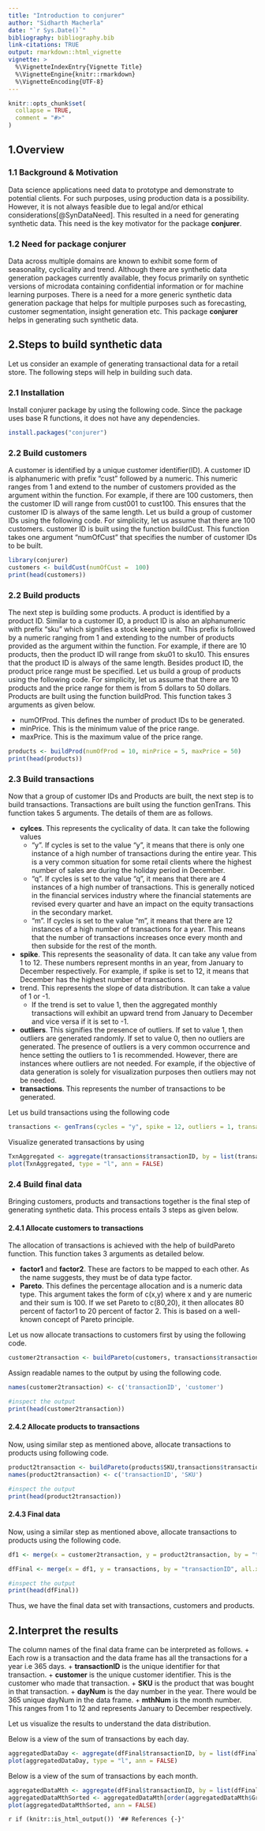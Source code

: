 ```yaml
---
title: "Introduction to conjurer"
author: "Sidharth Macherla"
date: "`r Sys.Date()`"
bibliography: bibliography.bib
link-citations: TRUE
output: rmarkdown::html_vignette
vignette: >
  %\VignetteIndexEntry{Vignette Title}
  %\VignetteEngine{knitr::rmarkdown}
  %\VignetteEncoding{UTF-8}
---
```


```r
knitr::opts_chunk$set(
  collapse = TRUE,
  comment = "#>"
)
```

## 1.Overview
### 1.1 Background & Motivation
Data science applications need data to prototype and demonstrate to potential clients. For such purposes, using production data is a possibility. However, it is not always feasible due to legal and/or ethical considerations[@SynDataNeed]. This resulted in a need for generating synthetic data. This need is the key motivator for the package **conjurer**.

### 1.2 Need for package conjurer
Data across multiple domains are known to exhibit some form of seasonality, cyclicality and trend. Although there are synthetic data generation packages currently available, they focus primarily on synthetic versions of microdata containing confidential information or for machine learning purposes. There is a need for a more generic synthetic data generation package that helps for multiple purposes such as forecasting, customer segmentation, insight generation etc. This package **conjurer** helps in generating such synthetic data.

## 2.Steps to build synthetic data
Let us consider an example of generating transactional data for a retail store. The following steps will help in building such data.

### 2.1 Installation
Install conjurer package by using the following code. Since the package uses base R functions, it does not have any dependencies.
```r
install.packages("conjurer")
```

### 2.2 Build customers
A customer is identified by a unique customer identifier(ID). A customer ID is alphanumeric with prefix "cust" followed by a numeric. This numeric ranges from 1 and extend to the number of customers provided as the argument within the function. For example, if there are 100 customers, then the customer ID will range from cust001 to cust100. This ensures that the customer ID is always of the same length.
  Let us build a group of customer IDs using the following code. For simplicity, let us assume that there are 100 customers. customer ID is built using the function buildCust. This function takes one argument "numOfCust" that specifies the number of customer IDs to be built.
```r
library(conjurer)
customers <- buildCust(numOfCust =  100)
print(head(customers))
```

### 2.2 Build products
The next step is building some products. A product is identified by a product ID. Similar to a customer ID, a product ID is also an alphanumeric with prefix "sku" which signifies a stock keeping unit. This prefix is followed by a numeric ranging from 1 and extending to the number of products provided as the argument within the function. For example, if there are 10 products, then the product ID will range from sku01 to sku10. This ensures that the product ID is always of the same length.
  Besides product ID, the product price range must be specified. Let us build a group of products using the following code. For simplicity, let us assume that there are 10 products and the price range for them is from 5 dollars to 50 dollars. Products are built using the function buildProd. This function takes 3 arguments as given below.
  
  + numOfProd. This defines the number of product IDs to be generated.
  + minPrice. This is the minimum value of the price range.
  + maxPrice. This is the maximum value of the price range.

```r
products <- buildProd(numOfProd = 10, minPrice = 5, maxPrice = 50)
print(head(products))
```

### 2.3 Build transactions
Now that a group of customer IDs and Products are built, the next step is to build transactions. Transactions are built using the function genTrans. This function takes 5 arguments. The details of them are as follows.

  + **cylces**. This represents the cyclicality of data. It can take the following values
    * "y". If cycles is set to the value "y", it means that there is only one instance of a high number of transactions during the entire year. This is a very common situation for some retail clients where the highest number of sales are during the holiday period in December.
    * "q". If cycles is set to the value "q", it means that there are 4 instances of a high number of transactions. This is generally noticed in the financial services industry where the financial statements are revised every quarter and have an impact on the equity transactions in the secondary market.
    * "m". If cycles is set to the value "m", it means that there are 12 instances of a high number of transactions for a year. This means that the number of transactions increases once every month and then subside for the rest of the month.
  + **spike**. This represents the seasonality of data. It can take any value from 1 to 12. These numbers represent months in an year, from January to December respectively. For example, if spike is set to 12, it means that December has the highest number of transactions.
  + trend. This represents the slope of data distribution. It can take a value of 1 or -1. 
    + If the trend is set to value 1, then the aggregated monthly transactions will exhibit an upward trend from January to December and vice versa if it is set to -1.
  + **outliers**. This signifies the presence of outliers. If set to value 1, then outliers are generated randomly. If set to value 0, then no outliers are generated. The presence of outliers is a very common occurrence and hence setting the outliers to 1 is recommended. However, there are instances where outliers are not needed. For example, if the objective of data generation is solely for visualization purposes then outliers may not be needed.
  + **transactions**. This represents the number of transactions to be generated.

Let us build transactions using the following code
```r
transactions <- genTrans(cycles = "y", spike = 12, outliers = 1, transactions = 10000)
```

Visualize generated transactions by using 
```r
TxnAggregated <- aggregate(transactions$transactionID, by = list(transactions$dayNum), length)
plot(TxnAggregated, type = "l", ann = FALSE)
```

### 2.4 Build final data 
Bringing customers, products and transactions together is the final step of generating synthetic data. This process entails 3 steps as given below. 


#### 2.4.1 Allocate customers to transactions
The allocation of transactions is achieved with the help of buildPareto function. This function takes 3 arguments as detailed below.

  + **factor1** and **factor2**. These are factors to be mapped to each other. As the name suggests, they must be of data type factor.
  + **Pareto**. This defines the percentage allocation and is a numeric data type. This argument takes the form of c(x,y) where x and y are numeric and their sum is 100. If we set Pareto to c(80,20), it then allocates 80 percent of factor1 to 20 percent of factor 2. This is based on a well-known concept of Pareto principle.

Let us now allocate transactions to customers first by using the following code.
```r
customer2transaction <- buildPareto(customers, transactions$transactionID, pareto = c(80,20))
```
Assign readable names to the output by using the following code.
```r
names(customer2transaction) <- c('transactionID', 'customer')

#inspect the output
print(head(customer2transaction))
```

#### 2.4.2 Allocate products to transactions
Now, using similar step as mentioned above, allocate transactions to products using following code.
```r
product2transaction <- buildPareto(products$SKU,transactions$transactionID,pareto = c(70,30))
names(product2transaction) <- c('transactionID', 'SKU')

#inspect the output
print(head(product2transaction))
```

#### 2.4.3 Final data
Now, using a similar step as mentioned above, allocate transactions to products using the following code.
```r
df1 <- merge(x = customer2transaction, y = product2transaction, by = "transactionID")

dfFinal <- merge(x = df1, y = transactions, by = "transactionID", all.x = TRUE)

#inspect the output
print(head(dfFinal))
```
Thus, we have the final data set with transactions, customers and products. 

## 2.Interpret the results
The column names of the final data frame can be interpreted as follows.
  + Each row is a transaction and the data frame has all the transactions for a year i.e 365 days.
  + **transactionID** is the unique identifier for that transaction.
  + **customer** is the unique customer identifier. This is the customer who made that transaction.
  + **SKU** is the product that was bought in that transaction.
  + **dayNum** is the day number in the year. There would be 365 unique dayNum in the data frame. 
  + **mthNum** is the month number. This ranges from 1 to 12 and represents January to December respectively.

Let us visualize the results to understand the data distribution.

Below is a view of the sum of transactions by each day.
```r
aggregatedDataDay <- aggregate(dfFinal$transactionID, by = list(dfFinal$dayNum), length)
plot(aggregatedDataDay, type = "l", ann = FALSE)
```

Below is a view of the sum of transactions by each month.
```r
aggregatedDataMth <- aggregate(dfFinal$transactionID, by = list(dfFinal$mthNum), length)
aggregatedDataMthSorted <- aggregatedDataMth[order(aggregatedDataMth$Group.1),]
plot(aggregatedDataMthSorted, ann = FALSE)
```


`r if (knitr::is_html_output()) '## References {-}'`



